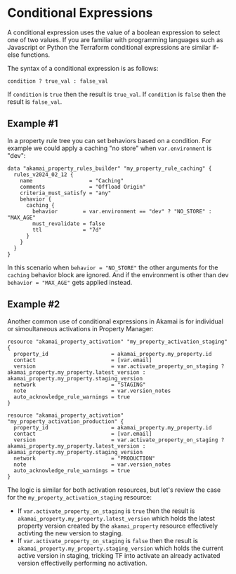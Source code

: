 # Conditional Expressions

A conditional expression uses the value of a boolean expression to select one of two values. 
If you are familiar with programming languages such as Javascript or Python the Terraform conditional expressions are similar if-else functions. 

The syntax of a conditional expression is as follows:
```hcl copy
condition ? true_val : false_val
```
If `condition` is `true` then the result is `true_val`. If `condition` is `false` then the result is `false_val`.

## Example \#1
In a property rule tree you can set behaviors based on a condition. For example we could apply a caching "no store" when `var.environment` is "dev":

```hcl filename="rules.tf" copy {8}
data "akamai_property_rules_builder" "my_property_rule_caching" {
  rules_v2024_02_12 {
    name                  = "Caching"
    comments              = "Offload Origin"
    criteria_must_satisfy = "any"
    behavior {
      caching {
        behavior        = var.environment == "dev" ? "NO_STORE" : "MAX_AGE"
        must_revalidate = false
        ttl             = "7d"
      }
    }
  }
}
```
In this scenario when `behavior = "NO_STORE"` the other arguments for the `caching` behavior block are ignored. And if the environment is other than dev `behavior = "MAX_AGE"` gets applied instead.

## Example \#2
Another common use of conditional expressions in Akamai is for individual or simoultaneous activations in Property Manager:

```hcl filename="main.tf" copy {4, 13}
resource "akamai_property_activation" "my_property_activation_staging" {
  property_id                    = akamai_property.my_property.id
  contact                        = [var.email]
  version                        = var.activate_property_on_staging ? akamai_property.my_property.latest_version : akamai_property.my_property.staging_version
  network                        = "STAGING"
  note                           = var.version_notes
  auto_acknowledge_rule_warnings = true
}

resource "akamai_property_activation" "my_property_activation_production" {
  property_id                    = akamai_property.my_property.id
  contact                        = [var.email]
  version                        = var.activate_property_on_staging ? akamai_property.my_property.latest_version : akamai_property.my_property.staging_version
  network                        = "PRODUCTION"
  note                           = var.version_notes
  auto_acknowledge_rule_warnings = true
}
```
The logic is similar for both activation resources, but let's review the case for the `my_property_activation_staging` resource:

* If `var.activate_property_on_staging` is `true` then the result is `akamai_property.my_property.latest_version` which holds the latest property version created by the `akamai_property` resource effectively activting the new version to staging. 
* If `var.activate_property_on_staging` is `false` then the result is `akamai_property.my_property.staging_version` which holds the current active version in staging, tricking TF into activate an already activated version effectivelly performing no activation. 

